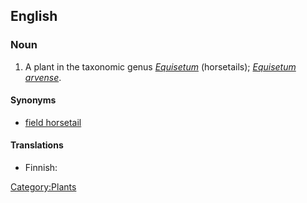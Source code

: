 ==English==

===Noun===
{{en-noun|sg=[[common]] [[horsetail]]}}

# A plant in the taxonomic genus ''[[Equisetum]]'' (horsetails); ''[[Equisetum arvense]]''.

====Synonyms====
*[[field horsetail]]

====Translations====
{{top}}
*Finnish: {{t-|fi|peltokorte}}
{{trans-mid}}
{{trans-bottom}}

[[Category:Plants]]